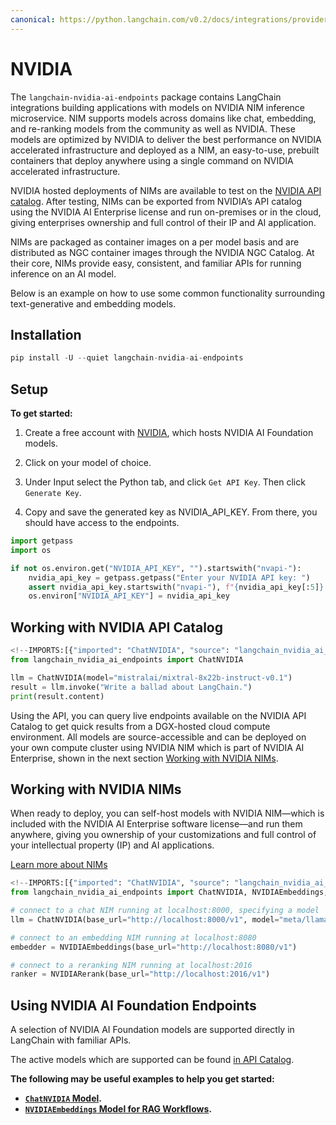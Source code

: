 ```yaml
---
canonical: https://python.langchain.com/v0.2/docs/integrations/providers/nvidia/
---
```


# NVIDIA
The `langchain-nvidia-ai-endpoints` package contains LangChain integrations building applications with models on 
NVIDIA NIM inference microservice. NIM supports models across domains like chat, embedding, and re-ranking models 
from the community as well as NVIDIA. These models are optimized by NVIDIA to deliver the best performance on NVIDIA 
accelerated infrastructure and deployed as a NIM, an easy-to-use, prebuilt containers that deploy anywhere using a single 
command on NVIDIA accelerated infrastructure.

NVIDIA hosted deployments of NIMs are available to test on the [NVIDIA API catalog](https://build.nvidia.com/). After testing, 
NIMs can be exported from NVIDIA’s API catalog using the NVIDIA AI Enterprise license and run on-premises or in the cloud, 
giving enterprises ownership and full control of their IP and AI application.

NIMs are packaged as container images on a per model basis and are distributed as NGC container images through the NVIDIA NGC Catalog. 
At their core, NIMs provide easy, consistent, and familiar APIs for running inference on an AI model.

Below is an example on how to use some common functionality surrounding text-generative and embedding models.

## Installation

```python
pip install -U --quiet langchain-nvidia-ai-endpoints
```

## Setup

**To get started:**

1. Create a free account with [NVIDIA](https://build.nvidia.com/), which hosts NVIDIA AI Foundation models.

2. Click on your model of choice.

3. Under Input select the Python tab, and click `Get API Key`. Then click `Generate Key`.

4. Copy and save the generated key as NVIDIA_API_KEY. From there, you should have access to the endpoints.

```python
import getpass
import os

if not os.environ.get("NVIDIA_API_KEY", "").startswith("nvapi-"):
    nvidia_api_key = getpass.getpass("Enter your NVIDIA API key: ")
    assert nvidia_api_key.startswith("nvapi-"), f"{nvidia_api_key[:5]}... is not a valid key"
    os.environ["NVIDIA_API_KEY"] = nvidia_api_key
```
## Working with NVIDIA API Catalog

```python
<!--IMPORTS:[{"imported": "ChatNVIDIA", "source": "langchain_nvidia_ai_endpoints", "docs": "https://api.python.langchain.com/en/latest/chat_models/langchain_nvidia_ai_endpoints.chat_models.ChatNVIDIA.html", "title": "NVIDIA"}]-->
from langchain_nvidia_ai_endpoints import ChatNVIDIA

llm = ChatNVIDIA(model="mistralai/mixtral-8x22b-instruct-v0.1")
result = llm.invoke("Write a ballad about LangChain.")
print(result.content)
```

Using the API, you can query live endpoints available on the NVIDIA API Catalog to get quick results from a DGX-hosted cloud compute environment. All models are source-accessible and can be deployed on your own compute cluster using NVIDIA NIM which is part of NVIDIA AI Enterprise, shown in the next section [Working with NVIDIA NIMs](##working-with-nvidia-nims). 

## Working with NVIDIA NIMs
When ready to deploy, you can self-host models with NVIDIA NIM—which is included with the NVIDIA AI Enterprise software license—and run them anywhere, giving you ownership of your customizations and full control of your intellectual property (IP) and AI applications.

[Learn more about NIMs](https://developer.nvidia.com/blog/nvidia-nim-offers-optimized-inference-microservices-for-deploying-ai-models-at-scale/)

```python
<!--IMPORTS:[{"imported": "ChatNVIDIA", "source": "langchain_nvidia_ai_endpoints", "docs": "https://api.python.langchain.com/en/latest/chat_models/langchain_nvidia_ai_endpoints.chat_models.ChatNVIDIA.html", "title": "NVIDIA"}, {"imported": "NVIDIAEmbeddings", "source": "langchain_nvidia_ai_endpoints", "docs": "https://api.python.langchain.com/en/latest/embeddings/langchain_nvidia_ai_endpoints.embeddings.NVIDIAEmbeddings.html", "title": "NVIDIA"}, {"imported": "NVIDIARerank", "source": "langchain_nvidia_ai_endpoints", "docs": "https://api.python.langchain.com/en/latest/reranking/langchain_nvidia_ai_endpoints.reranking.NVIDIARerank.html", "title": "NVIDIA"}]-->
from langchain_nvidia_ai_endpoints import ChatNVIDIA, NVIDIAEmbeddings, NVIDIARerank

# connect to a chat NIM running at localhost:8000, specifying a model
llm = ChatNVIDIA(base_url="http://localhost:8000/v1", model="meta/llama3-8b-instruct")

# connect to an embedding NIM running at localhost:8080
embedder = NVIDIAEmbeddings(base_url="http://localhost:8080/v1")

# connect to a reranking NIM running at localhost:2016
ranker = NVIDIARerank(base_url="http://localhost:2016/v1")
```

## Using NVIDIA AI Foundation Endpoints

A selection of NVIDIA AI Foundation models are supported directly in LangChain with familiar APIs.

The active models which are supported can be found [in API Catalog](https://build.nvidia.com/).

**The following may be useful examples to help you get started:**
- **[`ChatNVIDIA` Model](/docs/integrations/chat/nvidia_ai_endpoints).**
- **[`NVIDIAEmbeddings` Model for RAG Workflows](/docs/integrations/text_embedding/nvidia_ai_endpoints).**